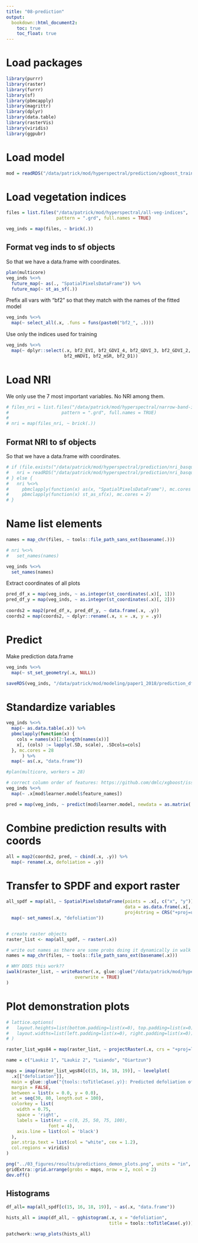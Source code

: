 ```yaml
---
title: "08-prediction"
output: 
  bookdown::html_document2:
    toc: true
    toc_float: true
---
```


# Load packages

```r
library(purrr)
library(raster)
library(furrr)
library(sf)
library(pbmcapply)
library(magrittr)
library(dplyr)
library(data.table)
library(rasterVis)
library(viridis)
library(ggpubr)
```

# Load model

```r
mod = readRDS("/data/patrick/mod/hyperspectral/prediction/xgboost_trained_tuned_7vars.rda")
```

# Load vegetation indices

```r
files = list.files("/data/patrick/mod/hyperspectral/all-veg-indices", 
                   pattern = ".grd", full.names = TRUE)

veg_inds = map(files, ~ brick(.))
```

## Format veg inds to sf objects

So that we have a data.frame with coordinates. 

```r
plan(multicore)
veg_inds %<>% 
  future_map(~ as(., "SpatialPixelsDataFrame")) %>% 
  future_map(~ st_as_sf(.))
```

Prefix all vars with "bf2" so that they match with the names of the fitted model

```r
veg_inds %<>% 
  map(~ select_all(.x, .funs = funs(paste0("bf2_", .))))
```

Use only the indices used for training

```r
veg_inds %<>% 
  map(~ dplyr::select(.x, bf2_EVI, bf2_GDVI_4, bf2_GDVI_3, bf2_GDVI_2, 
                      bf2_mNDVI, bf2_mSR, bf2_D1))
```

# Load NRI

We only use the 7 most important variables. No NRI among them.

```r
# files_nri = list.files("/data/patrick/mod/hyperspectral/narrow-band-indices/", 
#                    pattern = ".grd", full.names = TRUE)
# 
# nri = map(files_nri, ~ brick(.))
```

## Format NRI to sf objects

So that we have a data.frame with coordinates. 

```r
# if (file.exists("/data/patrick/mod/hyperspectral/prediction/nri_basque.rda")) {
#   nri = readRDS("/data/patrick/mod/hyperspectral/prediction/nri_basque.rda")
# } else {
#   nri %<>% 
#     pbmclapply(function(x) as(x, "SpatialPixelsDataFrame"), mc.cores = 2) %>% 
#     pbmclapply(function(x) st_as_sf(x), mc.cores = 2)
# }
```

# Name list elements

```r
names = map_chr(files, ~ tools::file_path_sans_ext(basename(.)))

# nri %<>% 
#   set_names(names)

veg_inds %<>% 
  set_names(names)
```

<!-- # Combine NRI and veg inds -->

<!-- ```{r} -->
<!-- if (file.exists("/data/patrick/mod/hyperspectral/prediction/prediction_df.rda")) { -->
<!--   inds_combined = readRDS("/data/patrick/mod/hyperspectral/prediction/prediction_df.rda") -->
<!-- } else { -->
<!--   #options(future.globals.maxSize = 55000 * 1024^2) -->
<!--   #plan(multicore, workers = 2) -->
<!--   inds_combined = map2(veg_inds, nri, ~ st_join(.x, .y)) -->
<!--   saveRDS(inds_combined, "/data/patrick/mod/hyperspectral/prediction/prediction_df.rda") -->
<!-- } -->
<!-- ``` -->

<!-- Prefix all vars with "bf2" so that they match with the names of the fitted model -->

<!-- ```{r} -->
<!-- inds_combined %<>%  -->
<!--   map(~ select_all(.x, .funs = funs(paste0("bf2_", .)))) -->
<!-- ``` -->

<!-- Use only the indices used for training -->

<!-- ```{r} -->
<!-- indices_shared = readRDS("/data/patrick/mod/hyperspectral/data_clean_with_indices/indices-shared-by-all-plots-bf2.rda") -->

<!-- inds_combined %<>%  -->
<!--   map(~ dplyr::select(.x, indices_shared)) -->
<!-- ``` -->

Extract coordinates of all plots

```r
pred_df_x = map(veg_inds, ~ as.integer(st_coordinates(.x)[, 1]))
pred_df_y = map(veg_inds, ~ as.integer(st_coordinates(.x)[, 2]))
                
coords2 = map2(pred_df_x, pred_df_y, ~ data.frame(.x, .y))
coords2 = map(coords2, ~ dplyr::rename(.x, x = .x, y = .y))
```

# Predict

Make prediction data.frame

```r
veg_inds %<>% 
  map(~ st_set_geometry(.x, NULL))

saveRDS(veg_inds, "/data/patrick/mod/modeling/paper1_2018/prediction_df.rda")
```

# Standardize variables

```r
veg_inds %<>% 
  map(~ as.data.table(.x)) %>% 
  pbmclapply(function(x) {
    cols = names(x)[2:length(names(x))]
    x[, (cols) := lapply(.SD, scale), .SDcols=cols]
  }, mc.cores = 28
      ) %>% 
  map(~ as(.x, "data.frame"))
```

```r
#plan(multicore, workers = 28)

# correct column order of features: https://github.com/dmlc/xgboost/issues/1809
veg_inds %<>% 
  map(~ .x[mod$learner.model$feature_names])

pred = map(veg_inds, ~ predict(mod$learner.model, newdata = as.matrix(.x)))
```

# Combine prediction results with coords

```r
all = map2(coords2, pred, ~ cbind(.x, .y)) %>% 
  map(~ rename(.x, defoliation = .y))
```

# Transfer to SPDF and export raster

```r
all_spdf = map(all, ~ SpatialPixelsDataFrame(points = .x[, c("x", "y")], 
                                             data = as.data.frame(.x[, "defoliation"]), 
                                             proj4string = CRS("+proj=utm +zone=30 +datum=WGS84 +units=m +no_defs"))) %>% 
  map(~ set_names(.x, "defoliation"))


# create raster objects
raster_list <- map(all_spdf, ~ raster(.x)) 

# write out names as there are some probs doing it dynamically in walk
names = map_chr(files, ~ tools::file_path_sans_ext(basename(.x)))

# WHY DOES this work??
iwalk(raster_list, ~ writeRaster(.x, glue::glue("/data/patrick/mod/hyperspectral/prediction/defol-pred-{.y}.tif"),
                          overwrite = TRUE)
)
```

# Plot demonstration plots

```r
# lattice.options(
#   layout.heights=list(bottom.padding=list(x=0), top.padding=list(x=0)),
#   layout.widths=list(left.padding=list(x=0), right.padding=list(x=0))
# )

raster_list_wgs84 = map(raster_list, ~ projectRaster(.x, crs = "+proj=longlat +ellps=WGS84 +datum=WGS84 +no_defs"))

name = c("Laukiz 1", "Laukiz 2", "Luiando", "Oiartzun")

maps = imap(raster_list_wgs84[c(15, 16, 18, 19)], ~ levelplot( 
  .x[["defoliation"]], 
  main = glue::glue("{tools::toTitleCase(.y)}: Predicted defoliation of trees (in %)"), 
  margin = FALSE,                             
  between = list(x = 0.0, y = 0.0), 
  at = seq(30, 80, length.out = 100),
  colorkey = list(
    width = 0.75,                       
    space = 'right',  
    labels = list(#at = c(0, 25, 50, 75, 100),
                font = 4),      
    axis.line = list(col = 'black')
  ),
  par.strip.text = list(col = "white", cex = 1.2),    
  col.regions = viridis)    
)
```

```r
png("../03_figures/results/predictions_demon_plots.png", units = "in", width = 13, height = 9.21, res = 300)
gridExtra::grid.arrange(grobs = maps, nrow = 2, ncol = 2)
dev.off()

```

## Histograms

```r
df_all= map(all_spdf[c(15, 16, 18, 19)], ~ as(.x, "data.frame"))

hists_all = imap(df_all, ~ gghistogram(.x, x = "defoliation", 
                                       title = tools::toTitleCase(.y)))

patchwork::wrap_plots(hists_all)
```


